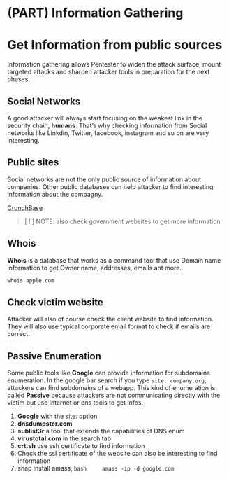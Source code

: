 # (PART) Information Gathering {-}

# Get Information from public sources {-}

Information gathering allows Pentester to widen the attack surface, mount targeted attacks and sharpen attacker tools in preparation for the next phases.

## Social Networks {-}

A good attacker will always start focusing on the weakest link in the security chain, **humans**. That's why checking information from Social networks like Linkdin,
Twitter, facebook, instagram and so on are very interesting. 

## Public sites {-}

Social networks are not the only public source of information about companies. Other public databases can help attacker to find interesting information about the 
compagny.

[CrunchBase](https://www.crunchbase.com)

> [ ! ] NOTE: also check government websites to get more information


## Whois {-}

**Whois** is a database that works as a command tool that use Domain name information to get Owner name, addresses, emails ant more...

```bash
whois apple.com
```

## Check victim website {-}

Attacker will also of course check the client website to find information. They will also use typical corporate email format to check if emails are correct.


## Passive Enumeration {-}

Some public tools like **Google** can provide information for subdomains enumeration. In the google bar search if you type `site: company.org`, attackers
can find subdomains of a webapp.
This kind of enumeration is called **Passive** because attackers are not communicating directly with the victim but use internet or dns tools to get infos.

1. **Google** with the site: option
1. **dnsdumpster.com**
1. **sublist3r** a tool that extends the capabilities of DNS enum
1. **virustotal.com** in the search tab
1. **crt.sh** use ssh certificate to find information
1. Check the ssl certificate of the website can also be interesting to find information
1. snap install amass,
    ```bash
    amass -ip -d google.com
    ```
